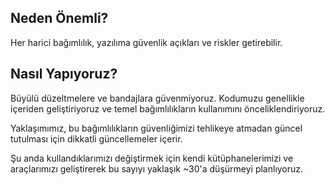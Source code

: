 
## Neden Önemli?

<div className="h-2"/>

Her harici bağımlılık, yazılıma güvenlik açıkları ve riskler getirebilir.

<div className="h-8"/>

<ThreeChart />

<div className="h-8"/>

## Nasıl Yapıyoruz?

<div className="h-2"/>

Büyülü düzeltmelere ve bandajlara güvenmiyoruz. Kodumuzu genellikle içeriden geliştiriyoruz ve temel bağımlılıkların kullanımını önceliklendiriyoruz.

<div className="h-2"/>

Yaklaşımımız, bu bağımlılıkların güvenliğimizi tehlikeye atmadan güncel tutulması için dikkatli güncellemeler içerir.

<div className="h-2"/>

Şu anda kullandıklarımızı değiştirmek için kendi kütüphanelerimizi ve araçlarımızı geliştirerek bu sayıyı yaklaşık ~30'a düşürmeyi planlıyoruz.

